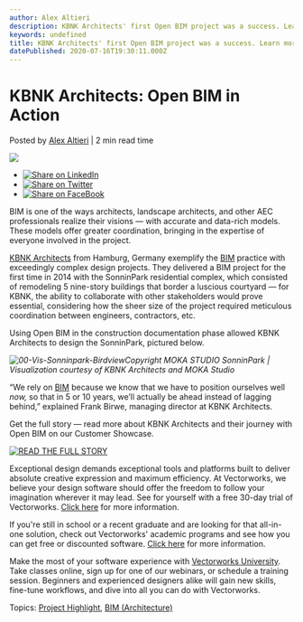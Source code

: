 ```yaml
---
author: Alex Altieri
description: KBNK Architects' first Open BIM project was a success. Learn more about how they did it.
keywords: undefined
title: KBNK Architects' first Open BIM project was a success. Learn more about how they did it. 
datePublished: 2020-07-16T19:30:11.000Z
---
```

  

# KBNK Architects: Open BIM in Action

 Posted by [Alex Altieri](https://blog.vectorworks.net/author/alex-altieri) | 2 min read time 

![](https://blog.vectorworks.net/hubfs/Blog%20Images/200716%20KBNK%20Architects/00-Vis-Sonninpark-Birdview_Copyright%20MOKA%20STUDIO.jpg) 

* [![Share on LinkedIn](https://2659751.fs1.hubspotusercontent-na1.net/hubfs/2659751/michaelDemo/share-LI.png)](http://www.linkedin.com/shareArticle?mini=true&url=https%3A%2F%2Fblog.vectorworks.net%2Fkbnk-architects-open-bim-in-action)
* [![Share on Twitter](https://2659751.fs1.hubspotusercontent-na1.net/hubfs/2659751/michaelDemo/share-TW.png)](https://www.twitter.com/share?text=KBNK%20Architects:%20Open%20BIM%20in%20Action&url=https%3A%2F%2Fblog.vectorworks.net%2Fkbnk-architects-open-bim-in-action&via=PMGTweets)
* [![Share on FaceBook](https://2659751.fs1.hubspotusercontent-na1.net/hubfs/2659751/michaelDemo/share-FB.png)](https://www.facebook.com/sharer/sharer.php?u=https%3A%2F%2Fblog.vectorworks.net%2Fkbnk-architects-open-bim-in-action)

BIM is one of the ways architects, landscape architects, and other AEC professionals realize their visions — with accurate and data-rich models. These models offer greater coordination, bringing in the expertise of everyone involved in the project.

[KBNK Architects](http://www.kbnk.de/) from Hamburg, Germany exemplify the [BIM](https://www.vectorworks.net/en-US/architect/bim?utm%5Fcampaign=blog&utm%5Fmedium=planetvectorworks&utm%5Fsource=intext&utm%5Fcontent=071520archkbnk) practice with exceedingly complex design projects. They delivered a BIM project for the first time in 2014 with the SonninPark residential complex, which consisted of remodeling 5 nine-story buildings that border a luscious courtyard — for KBNK, the ability to collaborate with other stakeholders would prove essential, considering how the sheer size of the project required meticulous coordination between engineers, contractors, etc.

Using Open BIM in the construction documentation phase allowed KBNK Architects to design the SonninPark, pictured below.

_![00-Vis-Sonninpark-BirdviewCopyright MOKA STUDIO](https://blog.vectorworks.net/hs-fs/hubfs/Blog%20Images/200716%20KBNK%20Architects/00-Vis-Sonninpark-BirdviewCopyright%20MOKA%20STUDIO.jpg?width=600&name=00-Vis-Sonninpark-BirdviewCopyright%20MOKA%20STUDIO.jpg)_ _SonninPark | Visualization courtesy of KBNK Architects and MOKA Studio_

“We rely on [BIM](/topic/bim) because we know that we have to position ourselves well _now,_ so that in 5 or 10 years, we’ll actually be ahead instead of lagging behind,” explained Frank Birwe, managing director at KBNK Architects.

Get the full story — read more about KBNK Architects and their journey with Open BIM on our Customer Showcase.

[![READ THE FULL STORY](https://no-cache.hubspot.com/cta/default/3018241/96a88db9-78d6-4761-8209-a36aba8e05eb.png)](https://cta-redirect.hubspot.com/cta/redirect/3018241/96a88db9-78d6-4761-8209-a36aba8e05eb) 

Exceptional design demands exceptional tools and platforms built to deliver absolute creative expression and maximum efficiency. At Vectorworks, we believe your design software should offer the freedom to follow your imagination wherever it may lead. See for yourself with a free 30-day trial of Vectorworks. [Click here](https://www.vectorworks.net/trial/form) for more information.

If you're still in school or a recent graduate and are looking for that all-in-one solution, check out Vectorworks' academic programs and see how you can get free or discounted software. [Click here](https://www.vectorworks.net/en-US/education) for more information.

Make the most of your software experience with [Vectorworks University](https://university.vectorworks.net/). Take classes online, sign up for one of our webinars, or schedule a training session. Beginners and experienced designers alike will gain new skills, fine-tune workflows, and dive into all you can do with Vectorworks. 

 Topics: [Project Highlight](https://blog.vectorworks.net/topic/project-highlight), [BIM (Architecture)](https://blog.vectorworks.net/topic/bim-architecture) 

  